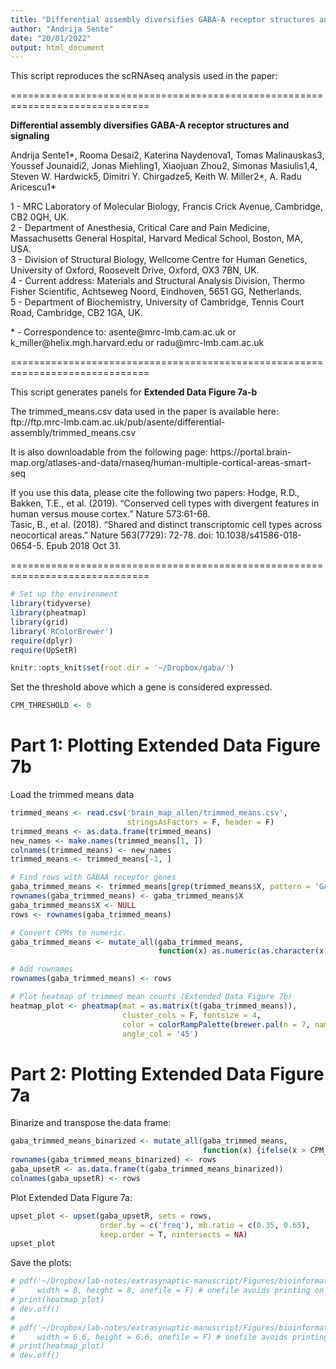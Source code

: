 ```yaml
---
title: "Differential assembly diversifies GABA-A receptor structures and signaling"
author: "Andrija Sente"
date: "20/01/2022"
output: html_document
---
```


This script reproduces the scRNAseq analysis used in the paper:

==============================================================================

**Differential assembly diversifies GABA-A receptor structures and signaling**

Andrija Sente1\*, Rooma Desai2, Katerina Naydenova1, Tomas Malinauskas3, Youssef Jounaidi2, Jonas Miehling1, Xiaojuan Zhou2, Simonas Masiulis1,4, Steven W. Hardwick5, Dimitri Y. Chirgadze5, Keith W. Miller2\*, A. Radu Aricescu1\*

1 - MRC Laboratory of Molecular Biology, Francis Crick Avenue, Cambridge, CB2 0QH, UK.\
2 - Department of Anesthesia, Critical Care and Pain Medicine, Massachusetts General Hospital, Harvard Medical School, Boston, MA, USA.\
3 - Division of Structural Biology, Wellcome Centre for Human Genetics, University of Oxford, Roosevelt Drive, Oxford, OX3 7BN, UK.\
4 - Current address: Materials and Structural Analysis Division, Thermo Fisher Scientific, Achtseweg Noord, Eindhoven, 5651 GG, Netherlands.\
5 - Department of Biochemistry, University of Cambridge, Tennis Court Road, Cambridge, CB2 1GA, UK.\

\* - Correspondence to: asente\@mrc-lmb.cam.ac.uk or k_miller\@helix.mgh.harvard.edu or radu\@mrc-lmb.cam.ac.uk

==============================================================================

This script generates panels for **Extended Data Figure 7a-b**

The trimmed_means.csv data used in the paper is available here:
ftp://ftp.mrc-lmb.cam.ac.uk/pub/asente/differential-assembly/trimmed_means.csv

It is also downloadable from the following page:
https://portal.brain-map.org/atlases-and-data/rnaseq/human-multiple-cortical-areas-smart-seq

If you use this data, please cite the following two papers:
Hodge, R.D., Bakken, T.E., et al. (2019). "Conserved cell types with divergent features in human versus mouse cortex." Nature 573:61-68.\
Tasic, B., et al. (2018). "Shared and distinct transcriptomic cell types across neocortical areas." Nature 563(7729): 72-78. doi: 10.1038/s41586-018-0654-5. Epub 2018 Oct 31.

==============================================================================

```r
# Set up the environment
library(tidyverse)
library(pheatmap)
library(grid)
library('RColorBrewer')
require(dplyr)     
require(UpSetR)

```

```r
knitr::opts_knit$set(root.dir = '~/Dropbox/gaba/')
```

Set the threshold above which a gene is considered expressed.

```r
CPM_THRESHOLD <- 0
```

# Part 1: Plotting Extended Data Figure 7b

Load the trimmed means data

```r
trimmed_means <- read.csv('brain_map_allen/trimmed_means.csv', 
                          stringsAsFactors = F, header = F)
trimmed_means <- as.data.frame(trimmed_means)
new_names <- make.names(trimmed_means[1, ])
colnames(trimmed_means) <- new_names
trimmed_means <- trimmed_means[-1, ]

# Find rows with GABAA receptor genes
gaba_trimmed_means <- trimmed_means[grep(trimmed_means$X, pattern = 'GABR'), ]
rownames(gaba_trimmed_means) <- gaba_trimmed_means$X
gaba_trimmed_means$X <- NULL
rows <- rownames(gaba_trimmed_means)

# Convert CPMs to numeric.
gaba_trimmed_means <- mutate_all(gaba_trimmed_means,
                                 function(x) as.numeric(as.character(x)))

# Add rownames
rownames(gaba_trimmed_means) <- rows

# Plot heatmap of trimmed mean counts (Extended Data Figure 7b)
heatmap_plot <- pheatmap(mat = as.matrix(t(gaba_trimmed_means)), 
                         cluster_cols = F, fontsize = 4,
                         color = colorRampPalette(brewer.pal(n = 7, name = "Blues"))(100),
                         angle_col = '45')
```

# Part 2: Plotting Extended Data Figure 7a

Binarize and transpose the data frame:

```r
gaba_trimmed_means_binarized <- mutate_all(gaba_trimmed_means, 
                                           function(x) {ifelse(x > CPM_THRESHOLD, 1, 0)})
rownames(gaba_trimmed_means_binarized) <- rows
gaba_upsetR <- as.data.frame(t(gaba_trimmed_means_binarized))
colnames(gaba_upsetR) <- rows
```

Plot Extended Data Figure 7a:

```r
upset_plot <- upset(gaba_upsetR, sets = rows,
                    order.by = c('freq'), mb.ratio = c(0.35, 0.65), 
                    keep.order = T, nintersects = NA)
upset_plot
```

Save the plots:

```r
# pdf('~/Dropbox/lab-notes/extrasynaptic-manuscript/Figures/bioinformatics/RNAseq-heatmap.pdf', 
#     width = 8, height = 8, onefile = F) # onefile avoids printing on two pdf pages - upsetR bug?
# print(heatmap_plot)
# dev.off()
# 
# pdf('~/Dropbox/lab-notes/extrasynaptic-manuscript/Figures/bioinformatics/RNAseq-heatmap-new.pdf', 
#     width = 6.6, height = 6.6, onefile = F) # onefile avoids printing on two pdf pages - upsetR bug?
# print(heatmap_plot)
# dev.off()
```
